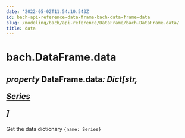 ```yaml
---
date: '2022-05-02T11:54:10.543Z'
id: bach-api-reference-data-frame-bach-data-frame-data
slug: /modeling/bach/api-reference/DataFrame/bach.DataFrame.data/
title: data
---
```


# bach.DataFrame.data

<div class="property">

<h2 class="signature-property"><span class="type-annotation"><em>property</em></span> <span class="additional-name">DataFrame.</span><span class="name">data</span><span class="type-annotation"><em>: Dict[str, 

 [Series](/docs/modeling/bach/api-reference/Series/bach.Series/#bach.Series)

]

</em></span> </h2>


<div class="content">

Get the data dictionary `{name: Series}`


</div>

</div>
